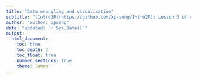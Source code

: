 ```yaml
---
title: "Data wrangling and visualisation"
subtitle: "[Intro2R](https://github.com/xp-song/Intro2R): Lesson 3 of 4"
author: "author: xpsong"
date: "updated: `r Sys.Date()`"
output:
  html_document:
    toc: true
    toc_depth: 3
    toc_float: true
    number_sections: true
    theme: lumen
---
```









